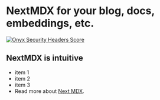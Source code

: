 # NextMDX for your blog, docs, embeddings, etc.

[![Onyx Security Headers Score](https://quantumone.b-cdn.net/onyx-git/onyx-security-score-ls.jpg)](https://securityheaders.com)

## NextMDX is intuitive ##

- item 1
- item 2
- item 3
- Read more about [Next MDX](https://nextjs.org/docs/pages/building-your-application/configuring/mdx). 
